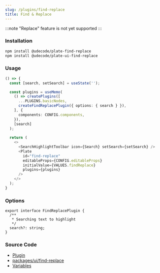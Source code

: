 ```yaml
---
slug: /plugins/find-replace
title: Find & Replace
---
```


:::note
"Replace" feature is not yet supported
:::

### Installation

```bash npm2yarn
npm install @udecode/plate-find-replace
npm install @udecode/plate-ui-find-replace
```

### Usage

```ts live
() => {
  const [search, setSearch] = useState('');

  const plugins = useMemo(
    () => createPlugins([
      ...PLUGINS.basicNodes,
      createFindReplacePlugin({ options: { search } }),
    ], {
      components: CONFIG.components,
    }),
    [search]
  );
  
  return (
    <>
      <SearchHighlightToolbar icon={Search} setSearch={setSearch} />
      <Plate
        id="find-replace"
        editableProps={CONFIG.editableProps}
        initialValue={VALUES.findReplace}
        plugins={plugins}
      />
    </>
  );
}
```

### Options

```tsx
export interface FindReplacePlugin {
  /**
   * Searching text to highlight
   */
  search?: string;
}
```

### Source Code

- [Plugin](https://github.com/udecode/plate/blob/main/packages/decorators/find-replace/src/createFindReplacePlugin.ts)
- [packages/ui/find-replace](https://github.com/udecode/plate/tree/main/packages/ui/find-replace/src)
- [Variables](https://github.com/udecode/plate/blob/main/docs/src/live/live.tsx)
